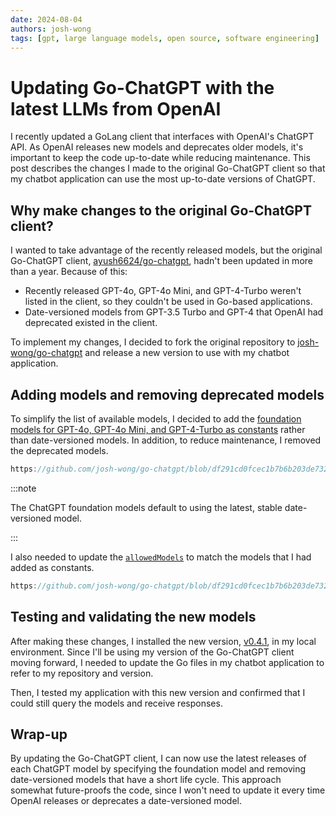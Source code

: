 ```yaml
---
date: 2024-08-04
authors: josh-wong
tags: [gpt, large language models, open source, software engineering]
---
```


# Updating Go-ChatGPT with the latest LLMs from OpenAI

I recently updated a GoLang client that interfaces with OpenAI's ChatGPT API. As OpenAI releases new models and deprecates older models, it's important to keep the code up-to-date while reducing maintenance. This post describes the changes I made to the original Go-ChatGPT client so that my chatbot application can use the most up-to-date versions of ChatGPT.

<!-- truncate -->

## Why make changes to the original Go-ChatGPT client?

I wanted to take advantage of the recently released models, but the original Go-ChatGPT client, [ayush6624/go-chatgpt](https://github.com/ayush6624/go-chatgpt), hadn't been updated in more than a year. Because of this:

- Recently released GPT-4o, GPT-4o Mini, and GPT-4-Turbo weren't listed in the client, so they couldn't be used in Go-based applications.
- Date-versioned models from GPT-3.5 Turbo and GPT-4 that OpenAI had deprecated existed in the client.

To implement my changes, I decided to fork the original repository to [josh-wong/go-chatgpt](https://github.com/josh-wong/go-chatgpt) and release a new version to use with my chatbot application.

## Adding models and removing deprecated models

To simplify the list of available models, I decided to add the [foundation models for GPT-4o, GPT-4o Mini, and GPT-4-Turbo as constants](https://github.com/josh-wong/go-chatgpt/blob/df291cd0fcec1b7b6b203de73246aac10c4912f6/chat.go#L14) rather than date-versioned models. In addition, to reduce maintenance, I removed the deprecated models.

```go reference
https://github.com/josh-wong/go-chatgpt/blob/df291cd0fcec1b7b6b203de73246aac10c4912f6/chat.go#L14-L22
```

:::note

The ChatGPT foundation models default to using the latest, stable date-versioned model.

:::

I also needed to update the [`allowedModels`](https://github.com/josh-wong/go-chatgpt/blob/df291cd0fcec1b7b6b203de73246aac10c4912f6/chat.go#L149) to match the models that I had added as constants.

```go reference
https://github.com/josh-wong/go-chatgpt/blob/df291cd0fcec1b7b6b203de73246aac10c4912f6/chat.go#L149-L151
```

## Testing and validating the new models

After making these changes, I installed the new version, [v0.4.1](https://github.com/josh-wong/go-chatgpt/releases/tag/v0.4.1), in my local environment. Since I'll be using my version of the Go-ChatGPT client moving forward, I needed to update the Go files in my chatbot application to refer to my repository and version.

Then, I tested my application with this new version and confirmed that I could still query the models and receive responses.

## Wrap-up

By updating the Go-ChatGPT client, I can now use the latest releases of each ChatGPT model by specifying the foundation model and removing date-versioned models that have a short life cycle. This approach somewhat future-proofs the code, since I won't need to update it every time OpenAI releases or deprecates a date-versioned model.
